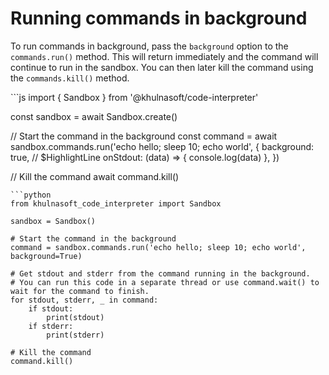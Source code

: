 # Running commands in background

To run commands in background, pass the `background` option to the `commands.run()` method. This will return immediately and the command will continue to run in the sandbox.
You can then later kill the command using the `commands.kill()` method.

<CodeGroup>
```js
import { Sandbox } from '@khulnasoft/code-interpreter'

const sandbox = await Sandbox.create()

// Start the command in the background
const command = await sandbox.commands.run('echo hello; sleep 10; echo world', {
  background: true, // $HighlightLine
  onStdout: (data) => {
    console.log(data)
  },
})

// Kill the command
await command.kill()
```
```python
from khulnasoft_code_interpreter import Sandbox

sandbox = Sandbox()

# Start the command in the background
command = sandbox.commands.run('echo hello; sleep 10; echo world', background=True)

# Get stdout and stderr from the command running in the background.
# You can run this code in a separate thread or use command.wait() to wait for the command to finish.
for stdout, stderr, _ in command:
    if stdout:
        print(stdout)
    if stderr:
        print(stderr)

# Kill the command
command.kill()
```
</CodeGroup>
